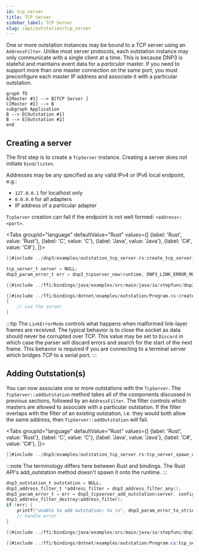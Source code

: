 ```yaml
---
id: tcp_server
title: TCP Server
sidebar_label: TCP Server
slug: /api/outstation/tcp_server
---
```



One or more outstation instances may be bound to a TCP server using an `AddressFilter`. Unlike most server protocols, each outstation instance may only
communicate with a single client at a time. This is because DNP3 is stateful and maintains event data for a *particular* master. If you need to support more than
one master connection on the same port, you must preconfigure each master IP address and associate it with a particular outstation.

```mermaid
graph TD
A[Master #1] --> B[TCP Server ]
C[Master #2] --> B
subgraph Application
B --> D[Outstation #1]
B --> E[Outstation #2]
end
```

## Creating a server

The first step is to create a `TcpServer` instance. Creating a server does not initiate `bind/listen`.

Addresses may be any specified as any valid IPv4 or IPv6 local endpoint, e.g.:

* `127.0.0.1` for localhost only
* `0.0.0.0` for all adapters
* IP address of a particular adapter

`TcpServer` creation can fail if the endpoint is not well formed: `<address>:<port>`.

<Tabs
groupId="language"
defaultValue="Rust"
values={[
{label: 'Rust', value: 'Rust'},
{label: 'C', value: 'C'},
{label: 'Java', value: 'Java'},
{label: 'C#', value: 'C#'},
]}>
<TabItem value="Rust">

```rust
{{#include ../dnp3/examples/outstation_tcp_server.rs:create_tcp_server}}
```

</TabItem>
<TabItem value="C">

```c
tcp_server_t server = NULL;
dnp3_param_error_t err = dnp3_tcpserver_new(runtime, DNP3_LINK_ERROR_MODE_CLOSE, "127.0.0.1:20000", &server);
```

</TabItem>
<TabItem value="Java">

```java
{{#include ../ffi/bindings/java/examples/src/main/java/io/stepfunc/dnp3rs/examples/OutstationExample.java:create_tcp_server}}
```

</TabItem>
<TabItem value="C#">

```csharp
{{#include ../ffi/bindings/dotnet/examples/outstation/Program.cs:create_tcp_server}}
{
    // use the server
}
```

</TabItem>
</Tabs>

:::tip
The `LinkErrorMode` controls what happens when malformed link-layer frames are received. The typical behavior is to close the socket
as data should never be corrupted over TCP.  This value may be set to `Discard` in which case the parser will discard errors and search for the start of the
next frame. This behavior is required if you are connecting to a terminal server which bridges TCP to a serial port.
:::

## Adding Outstation(s)

You can now associate one or more outstations with the `TcpServer`. The `TcpServer::addOutstation` method takes all of the components discussed in previous sections,
followed by an `AddressFilter`. The filter controls which masters are allowed to associate with a particular outstation. If the filter overlaps with the filter
of an existing outstation, i.e. they would both allow the same address, then `TcpServer::addOutstation` will fail.

<Tabs
groupId="language"
defaultValue="Rust"
values={[
{label: 'Rust', value: 'Rust'},
{label: 'C', value: 'C'},
{label: 'Java', value: 'Java'},
{label: 'C#', value: 'C#'},
]}>
<TabItem value="Rust">

```rust
{{#include ../dnp3/examples/outstation_tcp_server.rs:tcp_server_spawn_outstation}}
```

:::note
The terminology differs here between Rust and bindings. The Rust API's add_outstation method doesn't spawn it onto the runtime.
:::

</TabItem>
<TabItem value="C">

```c
dnp3_outstation_t outstation = NULL;
dnp3_address_filter_t *address_filter = dnp3_address_filter_any();
dnp3_param_error_t = err = dnp3_tcpserver_add_outstation(server, config, get_event_buffer_config(), application, information, control_handler, address_filter, &outstation);
dnp3_address_filter_destroy(address_filter);
if (err) {
    printf("unable to add outstation: %s \n", dnp3_param_error_to_string(err));
    // handle error
}
```

</TabItem>
<TabItem value="Java">

```java
{{#include ../ffi/bindings/java/examples/src/main/java/io/stepfunc/dnp3rs/examples/OutstationExample.java:tcp_server_add_outstation}}
```

</TabItem>
<TabItem value="C#">

```csharp
{{#include ../ffi/bindings/dotnet/examples/outstation/Program.cs:tcp_server_add_outstation}}
```

</TabItem>
</Tabs>
